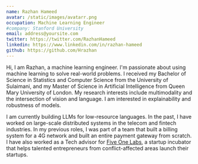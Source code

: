 ```yaml
---
name: Razhan Hameed
avatar: /static/images/avatarr.png
occupation: Machine Learning Engineer
#company: Stanford University
email: address@yoursite.com
twitter: https://twitter.com/RazhanHameed
linkedin: https://www.linkedin.com/in/razhan-hameed
github: https://github.com/Hrazhan
---
```


Hi, I am Razhan, a machine learning engineer. I'm passionate about using machine learning to solve real-world problems. I received my Bachelor of Science in Statistics and Computer Science from the University of Sulaimani, and my Master of Science in Artificial Intelligence from Queen Mary University of London. My research interests include multimodality and the intersection of vision and language. I am interested in explainability and robustness of models.

I am currently building LLMs for low-resource languages. In the past, I have worked on large-scale distributed systems in the telecom and fintech industries. In my previous roles, I was part of a team that built a billing system for a 4G network and built an entire payment gateway from scratch. I have also worked as a Tech advisor for [Five One Labs][1], a startup incubator that helps talented entrepreneurs from conflict-affected areas launch their startups.

[1]:https://fiveonelabs.org/